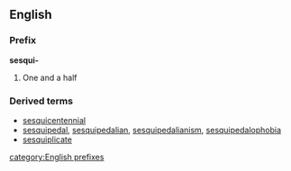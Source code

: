 ==English==
===Prefix===
'''sesqui-'''
#One and a half
===Derived terms===
*[[sesquicentennial]]
*[[sesquipedal]], [[sesquipedalian]], [[sesquipedalianism]], [[sesquipedalophobia]]
*[[sesquiplicate]]
[[category:English prefixes]]